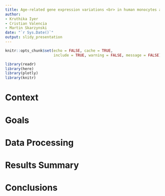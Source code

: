 ```yaml
---
title: Age-related gene expression variations <br> in human monocytes and T cells
author:
- Kruthika Iyer
- Cristian Valencia
- Martin Skarzynski
date: "`r Sys.Date()`"
output: slidy_presentation
---
```


```r
knitr::opts_chunk$set(echo = FALSE, cache = TRUE,
                      include = TRUE, warning = FALSE, message = FALSE)
```

```r
library(readr)
library(here)
library(plotly)
library(knitr)
```

# Context

# Goals

# Data Processing

# Results Summary

# Conclusions
